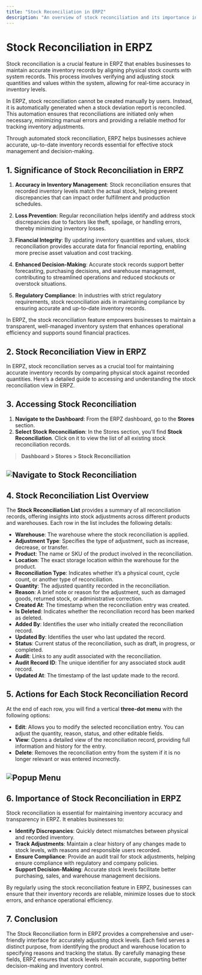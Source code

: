 ```yaml
---
title: "Stock Reconciliation in ERPZ"
description: "An overview of stock reconciliation and its importance in ERPZ"
---
```


# Stock Reconciliation in ERPZ

Stock reconciliation is a crucial feature in ERPZ that enables businesses to maintain accurate inventory records by aligning physical stock counts with system records. This process involves verifying and adjusting stock quantities and values within the system, allowing for real-time accuracy in inventory levels. 

In ERPZ, stock reconciliation cannot be created manually by users. Instead, it is automatically generated when a stock deviation report is reconciled. This automation ensures that reconciliations are initiated only when necessary, minimizing manual errors and providing a reliable method for tracking inventory adjustments.

Through automated stock reconciliation, ERPZ helps businesses achieve accurate, up-to-date inventory records essential for effective stock management and decision-making.


## 1. Significance of Stock Reconciliation in ERPZ

1. **Accuracy in Inventory Management**: Stock reconciliation ensures that recorded inventory levels match the actual stock, helping prevent discrepancies that can impact order fulfillment and production schedules.

2. **Loss Prevention**: Regular reconciliation helps identify and address stock discrepancies due to factors like theft, spoilage, or handling errors, thereby minimizing inventory losses.

3. **Financial Integrity**: By updating inventory quantities and values, stock reconciliation provides accurate data for financial reporting, enabling more precise asset valuation and cost tracking.

4. **Enhanced Decision-Making**: Accurate stock records support better forecasting, purchasing decisions, and warehouse management, contributing to streamlined operations and reduced stockouts or overstock situations.

5. **Regulatory Compliance**: In industries with strict regulatory requirements, stock reconciliation aids in maintaining compliance by ensuring accurate and up-to-date inventory records.

In ERPZ, the stock reconciliation feature empowers businesses to maintain a transparent, well-managed inventory system that enhances operational efficiency and supports sound financial practices.

## 2. Stock Reconciliation View in ERPZ

In ERPZ, stock reconciliation serves as a crucial tool for maintaining accurate inventory records by comparing physical stock against recorded quantities. Here’s a detailed guide to accessing and understanding the stock reconciliation view in ERPZ.

## 3. Accessing Stock Reconciliation

1. **Navigate to the Dashboard**: From the ERPZ dashboard, go to the **Stores** section.
2. **Select Stock Reconciliation**: In the Stores section, you’ll find **Stock Reconciliation**. Click on it to view the list of all existing stock reconciliation records.

> **Dashboard > Stores > Stock Reconciliation**

![Navigate to Stock Reconciliation](/images/docs/stores/stock-reconciliation/sr1.png)
---

## 4. Stock Reconciliation List Overview

The **Stock Reconciliation List** provides a summary of all reconciliation records, offering insights into stock adjustments across different products and warehouses. Each row in the list includes the following details:

- **Warehouse**: The warehouse where the stock reconciliation is applied.
- **Adjustment Type**: Specifies the type of adjustment, such as increase, decrease, or transfer.
- **Product**: The name or SKU of the product involved in the reconciliation.
- **Location**: The exact storage location within the warehouse for the product.
- **Reconciliation Type**: Indicates whether it’s a physical count, cycle count, or another type of reconciliation.
- **Quantity**: The adjusted quantity recorded in the reconciliation.
- **Reason**: A brief note or reason for the adjustment, such as damaged goods, returned stock, or administrative correction.
- **Created At**: The timestamp when the reconciliation entry was created.
- **Is Deleted**: Indicates whether the reconciliation record has been marked as deleted.
- **Added By**: Identifies the user who initially created the reconciliation record.
- **Updated By**: Identifies the user who last updated the record.
- **Status**: Current status of the reconciliation, such as draft, in progress, or completed.
- **Audit**: Links to any audit associated with the reconciliation.
- **Audit Record ID**: The unique identifier for any associated stock audit record.
- **Updated At**: The timestamp of the last update made to the record.

## 5. Actions for Each Stock Reconciliation Record

At the end of each row, you will find a vertical **three-dot menu** with the following options:

- **Edit**: Allows you to modify the selected reconciliation entry. You can adjust the quantity, reason, status, and other editable fields.
- **View**: Opens a detailed view of the reconciliation record, providing full information and history for the entry.
- **Delete**: Removes the reconciliation entry from the system if it is no longer relevant or was entered incorrectly.

![Popup Menu](/images/docs/stores/stock-reconciliation/sr2.png)
---

## 6. Importance of Stock Reconciliation in ERPZ

Stock reconciliation is essential for maintaining inventory accuracy and transparency in ERPZ. It enables businesses to:

- **Identify Discrepancies**: Quickly detect mismatches between physical and recorded inventory.
- **Track Adjustments**: Maintain a clear history of any changes made to stock levels, with reasons and responsible users recorded.
- **Ensure Compliance**: Provide an audit trail for stock adjustments, helping ensure compliance with regulatory and company policies.
- **Support Decision-Making**: Accurate stock levels facilitate better purchasing, sales, and warehouse management decisions.

By regularly using the stock reconciliation feature in ERPZ, businesses can ensure that their inventory records are reliable, minimize losses due to stock errors, and enhance operational efficiency.


## 7. Conclusion

The Stock Reconciliation form in ERPZ provides a comprehensive and user-friendly interface for accurately adjusting stock levels. Each field serves a distinct purpose, from identifying the product and warehouse location to specifying reasons and tracking the status. By carefully managing these fields, ERPZ ensures that stock levels remain accurate, supporting better decision-making and inventory control.
